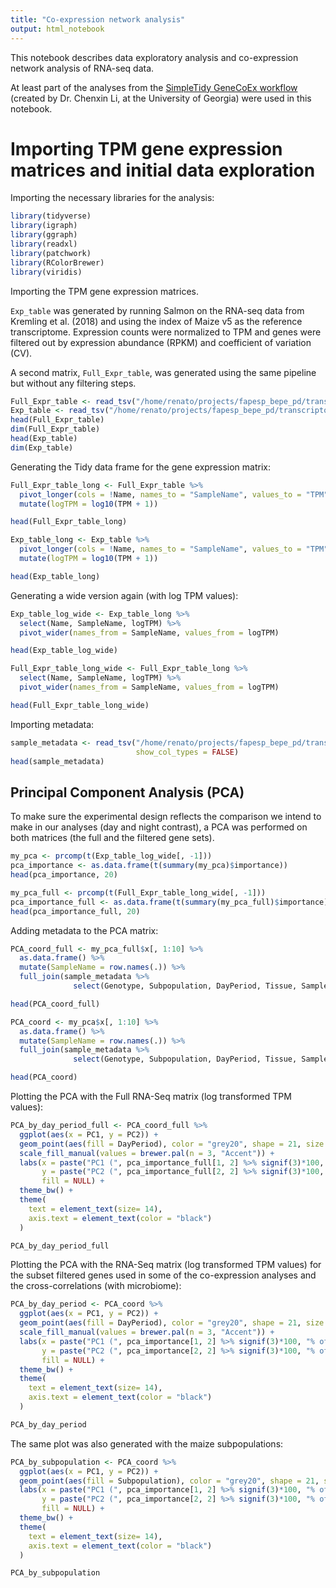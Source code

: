 ```yaml
---
title: "Co-expression network analysis"
output: html_notebook
---
```


This notebook describes data exploratory analysis and co-expression network analysis of RNA-seq data.

At least part of the analyses from the [SimpleTidy GeneCoEx workflow](https://github.com/cxli233/SimpleTidy_GeneCoEx) (created by Dr. Chenxin Li, at the University of Georgia) were used in this notebook.


# Importing TPM gene expression matrices and initial data exploration

Importing the necessary libraries for the analysis:

```r
library(tidyverse)
library(igraph)
library(ggraph)
library(readxl)
library(patchwork)
library(RColorBrewer)
library(viridis)
```

Importing the TPM gene expression matrices.

`Exp_table` was generated by running Salmon on the RNA-seq data from Kremling et al. (2018) and using the index of Maize v5 as the reference transcriptome.
Expression counts were normalized to TPM and genes were filtered out by expression abundance (RPKM) and coefficient of variation (CV).

A second matrix, `Full_Expr_table`, was generated using the same pipeline but without any filtering steps.

```r
Full_Expr_table <- read_tsv("/home/renato/projects/fapesp_bepe_pd/transcriptome/kremling_expression_v5_tpm.tsv", col_types = cols())
Exp_table <- read_tsv("/home/renato/projects/fapesp_bepe_pd/transcriptome/kremling_expression_v5_tpm_filtered_cv_filtered.tsv", col_types = cols())
head(Full_Expr_table)
dim(Full_Expr_table)
head(Exp_table)
dim(Exp_table)
```

Generating the Tidy data frame for the gene expression matrix:

```r
Full_Expr_table_long <- Full_Expr_table %>% 
  pivot_longer(cols = !Name, names_to = "SampleName", values_to = "TPM") %>% 
  mutate(logTPM = log10(TPM + 1))

head(Full_Expr_table_long)

Exp_table_long <- Exp_table %>% 
  pivot_longer(cols = !Name, names_to = "SampleName", values_to = "TPM") %>% 
  mutate(logTPM = log10(TPM + 1))

head(Exp_table_long)
```

Generating a wide version again (with log TPM values):

```r
Exp_table_log_wide <- Exp_table_long %>% 
  select(Name, SampleName, logTPM) %>% 
  pivot_wider(names_from = SampleName, values_from = logTPM)

head(Exp_table_log_wide)

Full_Expr_table_long_wide <- Full_Expr_table_long %>% 
  select(Name, SampleName, logTPM) %>% 
  pivot_wider(names_from = SampleName, values_from = logTPM)

head(Full_Expr_table_long_wide)
```

Importing metadata:

```r
sample_metadata <- read_tsv("/home/renato/projects/fapesp_bepe_pd/transcriptome/sample_annotation.txt",
                            show_col_types = FALSE)
head(sample_metadata)
```


## Principal Component Analysis (PCA)

To make sure the experimental design reflects the comparison we intend to make in our analyses (day and night contrast), a PCA was performed on both matrices (the full and the filtered gene sets).

```r
my_pca <- prcomp(t(Exp_table_log_wide[, -1]))
pca_importance <- as.data.frame(t(summary(my_pca)$importance))
head(pca_importance, 20)

my_pca_full <- prcomp(t(Full_Expr_table_long_wide[, -1]))
pca_importance_full <- as.data.frame(t(summary(my_pca_full)$importance))
head(pca_importance_full, 20)
```


Adding metadata to the PCA matrix:

```r
PCA_coord_full <- my_pca_full$x[, 1:10] %>% 
  as.data.frame() %>% 
  mutate(SampleName = row.names(.)) %>% 
  full_join(sample_metadata %>% 
              select(Genotype, Subpopulation, DayPeriod, Tissue, SampleName), by = "SampleName")

head(PCA_coord_full)

PCA_coord <- my_pca$x[, 1:10] %>% 
  as.data.frame() %>% 
  mutate(SampleName = row.names(.)) %>% 
  full_join(sample_metadata %>% 
              select(Genotype, Subpopulation, DayPeriod, Tissue, SampleName), by = "SampleName")

head(PCA_coord)
```

Plotting the PCA with the Full RNA-Seq matrix (log transformed TPM values):

```r
PCA_by_day_period_full <- PCA_coord_full %>% 
  ggplot(aes(x = PC1, y = PC2)) +
  geom_point(aes(fill = DayPeriod), color = "grey20", shape = 21, size = 3, alpha = 0.8) +
  scale_fill_manual(values = brewer.pal(n = 3, "Accent")) +
  labs(x = paste("PC1 (", pca_importance_full[1, 2] %>% signif(3)*100, "% of Variance)", sep = ""), 
       y = paste("PC2 (", pca_importance_full[2, 2] %>% signif(3)*100, "% of Variance)", "  ", sep = ""),
       fill = NULL) +  
  theme_bw() +
  theme(
    text = element_text(size= 14),
    axis.text = element_text(color = "black")
  )

PCA_by_day_period_full
```

Plotting the PCA with the RNA-Seq matrix (log transformed TPM values) for the subset filtered genes used in some of the co-expression analyses and the cross-correlations (with microbiome):

```r
PCA_by_day_period <- PCA_coord %>% 
  ggplot(aes(x = PC1, y = PC2)) +
  geom_point(aes(fill = DayPeriod), color = "grey20", shape = 21, size = 3, alpha = 0.8) +
  scale_fill_manual(values = brewer.pal(n = 3, "Accent")) +
  labs(x = paste("PC1 (", pca_importance[1, 2] %>% signif(3)*100, "% of Variance)", sep = ""), 
       y = paste("PC2 (", pca_importance[2, 2] %>% signif(3)*100, "% of Variance)", "  ", sep = ""),
       fill = NULL) +  
  theme_bw() +
  theme(
    text = element_text(size= 14),
    axis.text = element_text(color = "black")
  )

PCA_by_day_period
```

The same plot was also generated with the maize subpopulations:

```r
PCA_by_subpopulation <- PCA_coord %>% 
  ggplot(aes(x = PC1, y = PC2)) +
  geom_point(aes(fill = Subpopulation), color = "grey20", shape = 21, size = 3, alpha = 0.8) +
  labs(x = paste("PC1 (", pca_importance[1, 2] %>% signif(3)*100, "% of Variance)", sep = ""), 
       y = paste("PC2 (", pca_importance[2, 2] %>% signif(3)*100, "% of Variance)", "  ", sep = ""),
       fill = NULL) +  
  theme_bw() +
  theme(
    text = element_text(size= 14),
    axis.text = element_text(color = "black")
  )

PCA_by_subpopulation
```

